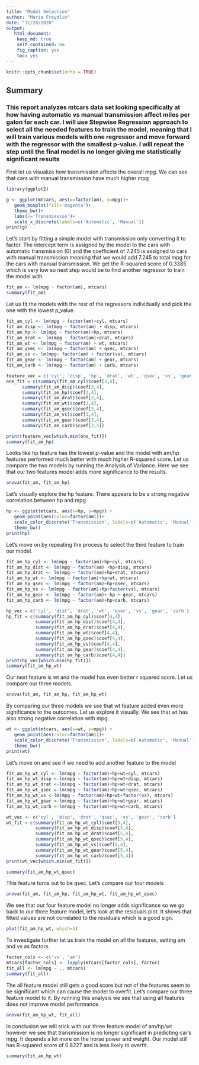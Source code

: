 ```yaml
---
title: "Model Selection"
author: "Maria Freydlin"
date: "11/28/2020"
output:
   html_document:
    keep_md: true
    self_contained: no
    fig_caption: yes
    toc: yes
---
```


```r
knitr::opts_chunk$set(echo = TRUE)
```

## Summary

### This report analyzes mtcars data set looking specifically at how having automatic vs manual transmission affect miles per galon for each car. I will use Stepwise Regression approach to select all the needed features to train the model, meaning that I will train various models with one regressor and move forward with the regressor with the smallest p-value. I will repeat the step until the final model is no longer giving me statistically significant results

First let us visualize how transmission affects the overall mpg. We can see that cars with manual transmission have much higher mpg

```r
library(ggplot2)

g <- ggplot(mtcars, aes(x=factor(am), y=mpg))+
   geom_boxplot(fill='magenta')+
   theme_bw()+
   labs(x='Transmission')+
   scale_x_discrete(labels=c('Automatic', 'Manual'))
print(g)
```

Let's start by fitting a simple model with transmission only converting it to factor. The intercept term is assigned by the model to the cars with automatic transmission (0) and the coefficient of 7.245 is assigned to cars with manual transmission meaning that we would add 7.245 to total mpg for the cars with manual transmission. We get the R-squared score of 0.3385 which is very low so next step would be to find another regressor to train the model with

```r
fit_am <- lm(mpg ~ factor(am), mtcars)
summary(fit_am)
```

Let us fit the models with the rest of the regressors individually and pick the one with the lowest p_value. 

```r
fit_am_cyl <- lm(mpg ~ factor(am)+cyl, mtcars)
fit_am_disp <- lm(mpg ~ factor(am) + disp, mtcars)
fit_am_hp <- lm(mpg ~ factor(am)+hp, mtcars)
fit_am_drat <- lm(mpg ~ factor(am)+drat, mtcars)
fit_am_wt <- lm(mpg ~ factor(am) + wt, mtcars)
fit_am_qsec <- lm(mpg ~ factor(am) + qsec, mtcars)
fit_am_vs <- lm(mpg~ factor(am) + factor(vs), mtcars)
fit_am_gear <- lm(mpg ~ factor(am) + gear, mtcars)
fit_am_carb <- lm(mpg ~ factor(am) + carb, mtcars)

feature_vec = c('cyl', 'disp', 'hp', 'drat', 'wt', 'qsec', 'vs', 'gear', 'carb')
one_fit = c(summary(fit_am_cyl)$coef[3,4],
      summary(fit_am_disp)$coef[3,4],
      summary(fit_am_hp)$coef[3,4],
      summary(fit_am_drat)$coef[3,4],
      summary(fit_am_wt)$coef[3,4],
      summary(fit_am_qsec)$coef[3,4], 
      summary(fit_am_vs)$coef[3,4],
      summary(fit_am_gear)$coef[3,4],
      summary(fit_am_carb)$coef[3,4])

print(feature_vec[which.min(one_fit)])
summary(fit_am_hp)
```

Looks like hp feature has the lowest p-value and the model with am/hp features performed much better with much higher R-squared score. Let us compare the two models by running the Analysis of Variance. Here we see that our two features model adds more significance to the results. 

```r
anova(fit_am, fit_am_hp)
```

Let's visually explore the hp feature. There appears to be a strong negative correlation between hp and mpg.

```r
hp <- ggplot(mtcars, aes(x=hp, y=mpg)) + 
   geom_point(aes(color=factor(am)))+
   scale_color_discrete('Transmission', labels=c('Automatic', 'Manual'))+
   theme_bw()
print(hp)
```

Let's move on by repeating the process to select the third feature to train our model. 

```r
fit_am_hp_cyl <- lm(mpg ~ factor(am)+hp+cyl, mtcars)
fit_am_hp_dist <- lm(mpg ~ factor(am) +hp+disp, mtcars)
fit_am_hp_drat <- lm(mpg ~ factor(am)+hp+drat, mtcars)
fit_am_hp_wt <- lm(mpg ~ factor(am)+hp+wt, mtcars)
fit_am_hp_qsec <- lm(mpg ~ factor(am)+hp+qsec, mtcars)
fit_am_hp_vs <- lm(mpg ~ factor(am)+hp+factor(vs), mtcars)
fit_am_hp_gear <- lm(mpg ~ factor(am)+ hp + gear, mtcars)
fit_am_hp_carb <- lm(mpg ~ factor(am)+hp+carb, mtcars)

hp_vec = c('cyl', 'dist', 'drat', 'wt', 'qsec', 'vs', 'gear', 'carb')
hp_fit = c(summary(fit_am_hp_cyl)$coef[4,4],
           summary(fit_am_hp_dist)$coef[4,4],
           summary(fit_am_hp_drat)$coef[4,4],
           summary(fit_am_hp_wt)$coef[4,4],
           summary(fit_am_hp_qsec)$coef[4,4], 
           summary(fit_am_hp_vs)$coef[4,4], 
           summary(fit_am_hp_gear)$coef[4,4], 
           summary(fit_am_hp_carb)$coef[4,4])
print(hp_vec[which.min(hp_fit)])
summary(fit_am_hp_wt)
```

Our next feature is wt and the model has even better r squared score. Let us compare our three models.

```r
anova(fit_am, fit_am_hp, fit_am_hp_wt)
```

By comparing our three models we see that wt feature added even more significance to the outcomes. Let us explore it visually.  We see that wt has also strong negative correlation with mpg.

```r
wt <- ggplot(mtcars, aes(x=wt, y=mpg)) + 
   geom_point(aes(color=factor(am)))+
   scale_color_discrete('Transmission', labels=c('Automatic', 'Manual'))+
   theme_bw()
print(wt)
```

Let's move on and see if we need to add another feature to the model

```r
fit_am_hp_wt_cyl <- lm(mpg ~ factor(am)+hp+wt+cyl, mtcars)
fit_am_hp_wt_disp <-lm(mpg ~ factor(am)+hp+wt+disp, mtcars)
fit_am_hp_wt_drat <-lm(mpg ~ factor(am)+hp+wt+drat, mtcars)
fit_am_hp_wt_qsec <-lm(mpg ~ factor(am)+hp+wt+qsec, mtcars)
fit_am_hp_wt_vs <-lm(mpg ~ factor(am)+hp+wt+factor(vs), mtcars)
fit_am_hp_wt_gear <-lm(mpg ~ factor(am)+hp+wt+gear, mtcars)
fit_am_hp_wt_carb <-lm(mpg ~ factor(am)+hp+wt+carb, mtcars)

wt_vec <- c('cyl', 'disp', 'drat', 'qsec', 'vs', 'gear', 'carb')
wt_fit <-c(summary(fit_am_hp_wt_cyl)$coef[5,4],
           summary(fit_am_hp_wt_disp)$coef[5,4],
           summary(fit_am_hp_wt_drat)$coef[5,4],
           summary(fit_am_hp_wt_qsec)$coef[5,4],
           summary(fit_am_hp_wt_vs)$coef[5,4],
           summary(fit_am_hp_wt_gear)$coef[5,4],
           summary(fit_am_hp_wt_carb)$coef[5,4])
print(wt_vec[which.min(wt_fit)])

summary(fit_am_hp_wt_qsec)
```

This feature turns out to be qsec. Let's compare our four models
 
```r
anova(fit_am, fit_am_hp, fit_am_hp_wt, fit_am_hp_wt_qsec)
```

We see that our four feature model no longer adds significance so we go back to our three feature model, let's look at the residuals plot. It shows that fitted values are not correlated to the residuals which is a good sign.

```r
plot(fit_am_hp_wt, which=1)
```

To investigate further let us train the model on all the features, setting am and vs as factors.

```r
factor_cols <- c('vs', 'am')
mtcars[factor_cols] <- lapply(mtcars[factor_cols], factor)
fit_all <- lm(mpg ~ ., mtcars)
summary(fit_all)
```

The all feature model still gets a good score but not of the features seem to be significant which can cause the model to overfit. Let's compare our three feature model to it. By running this analysis we see that using all features does not improve model performance.

```r
anova(fit_am_hp_wt, fit_all)
```

In conclusion we will stick with our three feature model of am/hp/wt however we see that transmission is no longer significant in predicting car's mpg. It depends a lot more on the horse power and weight. Our model still has R-squared score of 0.8227 and is less likely to overfit.

```r
summary(fit_am_hp_wt)
```